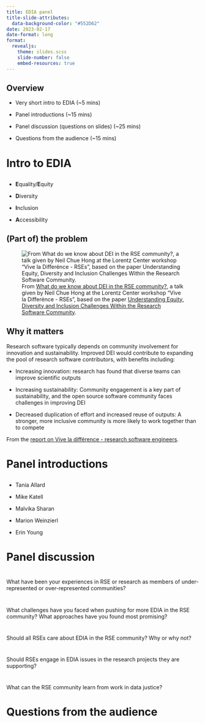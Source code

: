 ```yaml
---
title: EDIA panel
title-slide-attributes:
  data-background-color: "#552D62"
date: 2023-02-17
date-format: long
format: 
  revealjs:
    theme: slides.scss
    slide-number: false
    embed-resources: true
---
```


## Overview

- Very short intro to EDIA (~5 mins)

- Panel introductions (~15 mins)

- Panel discussion (questions on slides) (~25 mins)

- Questions from the audience (~15 mins)

# Intro to EDIA {background-color="#552D62" .middle}

## 
:::{.incremental .middle .larger200}
- **E**quality/**E**quity

- **D**iversity

- **I**nclusion

- **A**ccessibility

:::

## (Part of) the problem

![From [What do we know about DEI in the RSE community?](https://www.youtube.com/watch?v=fegmVl5GnP4), a talk given by Neil Chue Hong at the Lorentz Center workshop "Vive la Differénce - RSEs", based on the paper [Understanding Equity, Diversity and Inclusion Challenges Within the Research Software Community](https://arxiv.org/pdf/2104.01712.pdf).](diversity-percentages.png)

## Why it matters 
:::{.smaller90}
Research software typically depends on community involvement for innovation and sustainability. Improved DEI would contribute to expanding the pool of research software contributors, with benefits including:

- Increasing innovation: research has found that diverse teams can improve scientific outputs

- Increasing sustainability: Community engagement is a key part of sustainability, and the open source software community faces challenges in improving DEI

- Decreased duplication of effort and increased reuse of outputs: A stronger, more inclusive community is more likely to work together than to compete
:::

:::{.smaller70}
From the [report on Vive la différence - research software engineers](https://zenodo.org/record/6859709#.Y-Omli-l29k).
:::

# Panel introductions {background-color="#552D62" .middle}

## 
:::{.middle .larger200}
- Tania Allard

- Mike Katell

- Malvika Sharan

- Marion Weinzierl

- Erin Young

:::

# Panel discussion {background-color="#552D62" .middle}

#

:::{.middle .larger200 .sky}
What have been your experiences in RSE or research as members of under-represented or over-represented communities?
:::

#

:::{.middle .larger200 .sky}
What challenges have you faced when pushing for more EDIA in the RSE community? What approaches have you found most promising?
:::

#

:::{.middle .larger200 .sky}
Should all RSEs care about EDIA in the RSE community? Why or why not? 
:::

# 

:::{.middle .larger200 .sky}
Should RSEs engage in EDIA issues in the research projects they are supporting?
:::

# 

:::{.middle .larger200 .sky}
What can the RSE community learn from work in data justice?
:::

# Questions from the audience {background-color="#552D62" .middle}